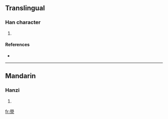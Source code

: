 ==Translingual==

===Han character===
{{Han char|rn=86|rad=火|as=13|sn=17|four=7780<sub>9</sub>|canj=竹月火 (HBF)}}

# {{defn|Han|sort=火13}}

====References====
* {{Han ref|kx=0684.240|dkj=19462|hdz=32241.030|uh=71E2|ud=29154|bh=ED62|bd=60770}}

----

==Mandarin==

===Hanzi===
{{cmn-hanzi|pin=[[xué]] ([[xue2]])|wg=hsüeh<sup>2</sup>}}

# {{defn|Mandarin|sort=火13}}

[[fr:燢]]